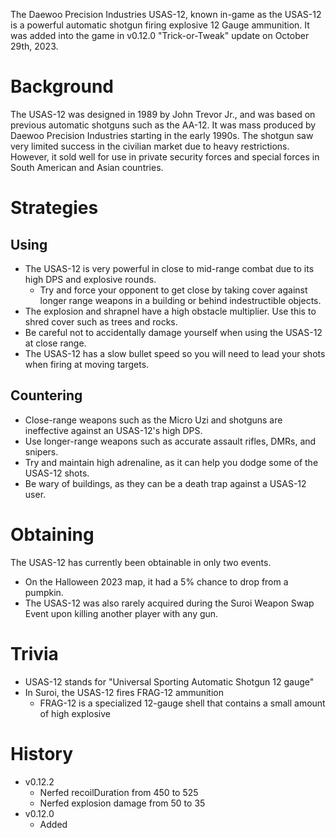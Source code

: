 <Event />

The Daewoo Precision Industries USAS-12, known in-game as the USAS-12 is a powerful automatic shotgun firing explosive 12 Gauge ammunition. It was added into the game in v0.12.0 "Trick-or-Tweak" update on October 29th, 2023.

# Background
The USAS-12 was designed in 1989 by John Trevor Jr., and was based on previous automatic shotguns such as the AA-12. It was mass produced by Daewoo Precision Industries starting in the early 1990s. The shotgun saw very limited success in the civilian market due to heavy restrictions. However, it sold well for use in private security forces and special forces in South American and Asian countries.

# Strategies
## Using
- The USAS-12 is very powerful in close to mid-range combat due to its high DPS and explosive rounds.
  - Try and force your opponent to get close by taking cover against longer range weapons in a building or behind indestructible objects.
- The explosion and shrapnel have a high obstacle multiplier. Use this to shred cover such as trees and rocks.
- Be careful not to accidentally damage yourself when using the USAS-12 at close range.
- The USAS-12 has a slow bullet speed so you will need to lead your shots when firing at moving targets.

## Countering
- Close-range weapons such as the <Link href="/weapons/guns/micro_uzi">Micro Uzi</Link> and shotguns are ineffective against an USAS-12's high DPS.
- Use longer-range weapons such as accurate assault rifles, DMRs, and snipers.
- Try and maintain high adrenaline, as it can help you dodge some of the USAS-12 shots.
- Be wary of buildings, as they can be a death trap against a USAS-12 user.

# Obtaining
The USAS-12 has currently been obtainable in only two events.
- On the Halloween 2023 map, it had a 5% chance to drop from a pumpkin.
- The USAS-12 was also rarely acquired during the Suroi Weapon Swap Event upon killing another player with any gun.

# Trivia
- USAS-12 stands for "Universal Sporting Automatic Shotgun 12 gauge"
- In Suroi, the USAS-12 fires FRAG-12 ammunition
  - FRAG-12 is a specialized 12-gauge shell that contains a small amount of high explosive

# History
- v0.12.2
  - Nerfed recoilDuration from 450 to 525
  - Nerfed explosion damage from 50 to 35
- v0.12.0
  - Added
